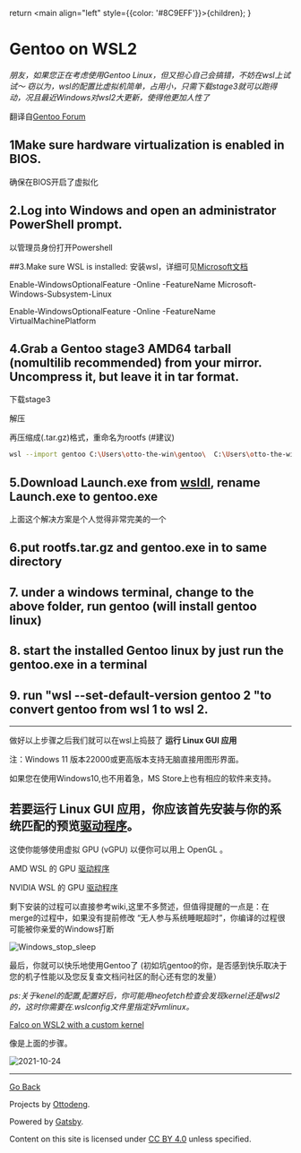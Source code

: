  return <main align="left" style={{color: '#8C9EFF'}}>{children}</main>;
}


<title>Gentoo on WSL2</title>

# Gentoo on WSL2

*朋友，如果您正在考虑使用Gentoo Linux，但又担心自己会搞错，不妨在wsl上试试～*
*窃以为，wsl的配置比虚拟机简单，占用小，只需下载stage3就可以跑得动，况且最近Windows对wsl2大更新，使得他更加人性了*


翻译自[Gentoo Forum](https://forums.gentoo.org/viewtopic-t-1116432-start-0.html)

## 1Make sure hardware virtualization is enabled in BIOS.
确保在BIOS开启了虚拟化

## 2.Log into Windows and open an administrator PowerShell prompt.
以管理员身份打开Powershell

##3.Make sure WSL is installed:
安装wsl，详细可见[Microsoft文档](https://docs.microsoft.com/en-us/windows/wsl/install)

Enable-WindowsOptionalFeature -Online -FeatureName Microsoft-Windows-Subsystem-Linux

 Enable-WindowsOptionalFeature -Online -FeatureName VirtualMachinePlatform

## 4.Grab a Gentoo stage3 AMD64 tarball (nomultilib recommended) from your mirror. Uncompress it, but leave it in tar format.

下载stage3

解压

再压缩成(.tar.gz)格式，重命名为rootfs (#建议)
```bash
wsl --import gentoo C:\Users\otto-the-win\gentoo\  C:\Users\otto-the-win\Downloads\rootfs.tar.gz --version 2  #在Powershell执行
```

## 5.Download Launch.exe from [wsldl](https://github.com/yuk7/wsldl), rename Launch.exe to gentoo.exe

上面这个解决方案是个人觉得非常完美的一个

## 6.put rootfs.tar.gz and gentoo.exe in to same directory

## 7. under a windows terminal, change to the above folder, run gentoo (will install gentoo linux)

## 8. start the installed Gentoo linux by just run the gentoo.exe in a terminal

## 9. run "wsl --set-default-version gentoo 2 "to convert gentoo from wsl 1 to wsl 2.

-----

做好以上步骤之后我们就可以在wsl上捣鼓了
**运行 Linux GUI 应用**

注：Windows 11 版本22000或更高版本支持无脑直接用图形界面。

如果您在使用Windows10,也不用着急，MS Store上也有相应的软件来支持。

## 若要运行 Linux GUI 应用，你应该首先安装与你的系统匹配的预览[驱动程序](https://www.intel.com/content/www/us/en/download/19344/intel-graphics-windows-10-windows-11-dch-drivers.html)。
这使你能够使用虚拟 GPU (vGPU) 以便你可以用上 OpenGL 。

AMD WSL 的 GPU [驱动程序](https://www.amd.com/en/support/kb/release-notes/rn-rad-win-wsl-support)

NVIDIA WSL 的 GPU [驱动程序](https://developer.nvidia.com/cuda/wsl)


剩下安装的过程可以直接参考wiki,这里不多赘述，但值得提醒的一点是：在merge的过程中，如果没有提前修改 “无人参与系统睡眠超时”，你编译的过程很可能被你亲爱的Windows打断

​<img src="/src/images/Windows_stop_sleep.png" alt="Windows_stop_sleep"/>

最后，你就可以快乐地使用Gentoo了
(初如坑gentoo的你，是否感到快乐取决于您的机子性能以及您反复查文档问社区的耐心还有您的发量）
​

*ps:关于kenel的配置,配置好后，你可能用neofetch检查会发现kernel还是wsl2的，这时你需要在.wslconfig文件里指定好vmlinux。*

[Falco on WSL2 with a custom kernel](https://​falco.org/blog/falco-wsl2-custom-kernel/)

像是上面的步骤。

<img src="/src/images/Gentoo_wsl.png" alt="2021-10-24" />

------

[Go Back](../)

Projects by [Ottodeng](https://ottoqwq.me).

Powered by [Gatsby](https://www.gatsbyjs.com).

Content on this site is licensed under [CC BY 4.0](https://creativecommons.org/licenses/by/4.0/)  unless specified.
